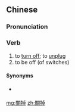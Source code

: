 {{also|关掉}}
==Chinese==
{{zh-forms|s=关掉}}

===Pronunciation===
{{zh-pron
|m=guāndiào
|c=gwaan1 diu6
|h=pfs=
|mn=koaiⁿ--tiāu/kuiⁿ--tiāu
|cat=v
}}

===Verb===
{{zh-verb}}

# to [[turn off]]; to [[unplug]]
# to be off (of switches)

====Synonyms====
* {{qualifier|Hakka}} {{zh-l|關忒|kôan-thet}}

[[mg:關掉]]
[[zh:關掉]]